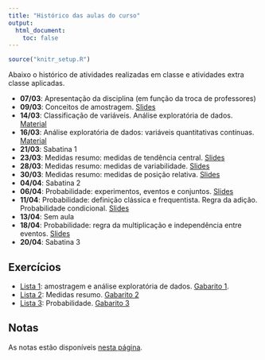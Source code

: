 ```yaml
---
title: "Histórico das aulas do curso"
output:
  html_document:
    toc: false
---
```


```r
source("knitr_setup.R")
```

Abaixo o histórico de atividades realizadas em classe e atividades extra
classe aplicadas.

- **07/03**: Apresentação da disciplina (em função da troca de professores)
- **09/03**: Conceitos de amostragem. [Slides](01_introducao_e_amostragem/01_Introducao_a_Estatistica_e_amostragem.pdf)
- **14/03**: Classificação de variáveis. Análise exploratória de dados.
  [Material](02_Analise_Exploratoria_de_Dados.html)
- **16/03**: Análise exploratória de dados: variáveis quantitativas
  contínuas. [Material](02_Analise_Exploratoria_de_Dados.html)
- **21/03**: Sabatina 1
- **23/03**: Medidas resumo: medidas de tendência central.
  [Slides](03_Medidas_resumo/03_Medidas_resumo.pdf)
- **28/03**: Medidas resumo: medidas de variabilidade.
  [Slides](03_Medidas_resumo/03_Medidas_resumo.pdf)
- **30/03**: Medidas resumo: medidas de posição relativa.
  [Slides](03_Medidas_resumo/03_Medidas_resumo.pdf)
- **04/04**: Sabatina 2
- **06/04**: Probabilidade: experimentos, eventos e conjuntos.
  [Slides](04_Probabilidade/04_Probabilidade.pdf)
- **11/04**: Probabilidade: definição clássica e frequentista. Regra da
  adição. Probabilidade condicional.
  [Slides](04_Probabilidade/04_Probabilidade.pdf)
- **13/04**: Sem aula
- **18/04**: Probabilidade: regra da multiplicação e independência entre
  eventos. [Slides](04_Probabilidade/04_Probabilidade.pdf)
- **20/04**: Sabatina 3

## Exercícios

- [Lista 1][]: amostragem e análise exploratória de dados. [Gabarito 1][].
- [Lista 2][]: Medidas resumo. [Gabarito 2][]
- [Lista 3][]: Probabilidade. [Gabarito 3][]

## Notas

As notas estão disponíveis [nesta página](notas.html).



[Lista 1]: exercicios/01_Amostragem_e_Exploratoria.pdf
[Gabarito 1]: exercicios/01_Amostragem_e_Exploratoria_GABARITO.pdf
[Lista 2]: exercicios/03_Medidas_resumo.pdf
[Gabarito 2]: exercicios/03_Medidas_resumo_GABARITO.pdf
[Lista 3]: exercicios/04_Probabilidade.pdf
[Gabarito 3]: exercicios/04_Probabilidade_GABARITO.pdf
